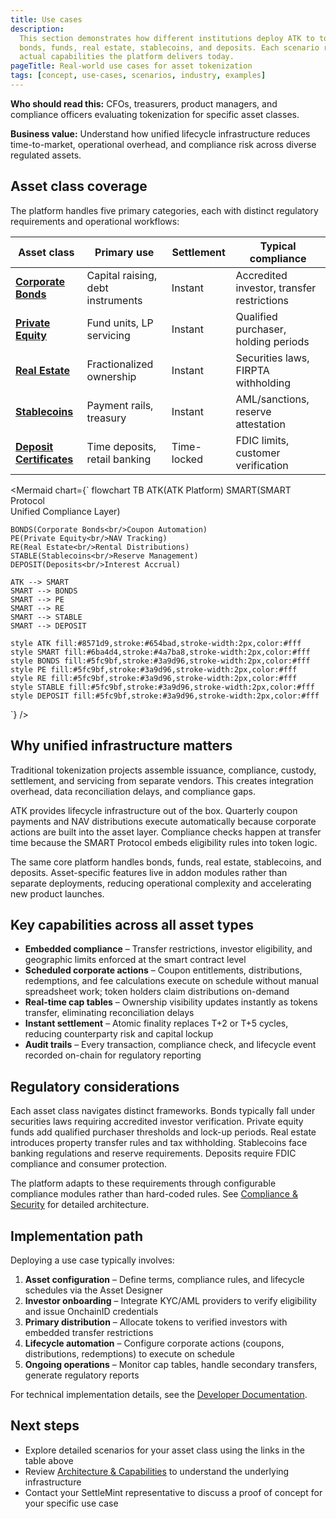 ```yaml
---
title: Use cases
description:
  This section demonstrates how different institutions deploy ATK to tokenize
  bonds, funds, real estate, stablecoins, and deposits. Each scenario reflects
  actual capabilities the platform delivers today.
pageTitle: Real-world use cases for asset tokenization
tags: [concept, use-cases, scenarios, industry, examples]
---
```


**Who should read this:** CFOs, treasurers, product managers, and compliance
officers evaluating tokenization for specific asset classes.

**Business value:** Understand how unified lifecycle infrastructure reduces
time-to-market, operational overhead, and compliance risk across diverse
regulated assets.

## Asset class coverage

The platform handles five primary categories, each with distinct regulatory
requirements and operational workflows:

| Asset class                                                               | Primary use                       | Settlement  | Typical compliance                         |
| ------------------------------------------------------------------------- | --------------------------------- | ----------- | ------------------------------------------ |
| **[Corporate Bonds](/docs/executive-overview/use-cases/corporate-bonds)** | Capital raising, debt instruments | Instant     | Accredited investor, transfer restrictions |
| **[Private Equity](/docs/executive-overview/use-cases/private-equity)**   | Fund units, LP servicing          | Instant     | Qualified purchaser, holding periods       |
| **[Real Estate](/docs/executive-overview/use-cases/real-estate)**         | Fractionalized ownership          | Instant     | Securities laws, FIRPTA withholding        |
| **[Stablecoins](/docs/executive-overview/use-cases/stablecoins)**         | Payment rails, treasury           | Instant     | AML/sanctions, reserve attestation         |
| **[Deposit Certificates](/docs/executive-overview/use-cases/deposits)**   | Time deposits, retail banking     | Time-locked | FDIC limits, customer verification         |

<Mermaid
  chart={`
flowchart TB
    ATK(ATK Platform)
    SMART(SMART Protocol<br/>Unified Compliance Layer)
    
    BONDS(Corporate Bonds<br/>Coupon Automation)
    PE(Private Equity<br/>NAV Tracking)
    RE(Real Estate<br/>Rental Distributions)
    STABLE(Stablecoins<br/>Reserve Management)
    DEPOSIT(Deposits<br/>Interest Accrual)
    
    ATK --> SMART
    SMART --> BONDS
    SMART --> PE
    SMART --> RE
    SMART --> STABLE
    SMART --> DEPOSIT
    
    style ATK fill:#8571d9,stroke:#654bad,stroke-width:2px,color:#fff
    style SMART fill:#6ba4d4,stroke:#4a7ba8,stroke-width:2px,color:#fff
    style BONDS fill:#5fc9bf,stroke:#3a9d96,stroke-width:2px,color:#fff
    style PE fill:#5fc9bf,stroke:#3a9d96,stroke-width:2px,color:#fff
    style RE fill:#5fc9bf,stroke:#3a9d96,stroke-width:2px,color:#fff
    style STABLE fill:#5fc9bf,stroke:#3a9d96,stroke-width:2px,color:#fff
    style DEPOSIT fill:#5fc9bf,stroke:#3a9d96,stroke-width:2px,color:#fff
`}
/>

## Why unified infrastructure matters

Traditional tokenization projects assemble issuance, compliance, custody,
settlement, and servicing from separate vendors. This creates integration
overhead, data reconciliation delays, and compliance gaps.

ATK provides lifecycle infrastructure out of the box. Quarterly coupon payments
and NAV distributions execute automatically because corporate actions are built
into the asset layer. Compliance checks happen at transfer time because the
SMART Protocol embeds eligibility rules into token logic.

The same core platform handles bonds, funds, real estate, stablecoins, and
deposits. Asset-specific features live in addon modules rather than separate
deployments, reducing operational complexity and accelerating new product
launches.

## Key capabilities across all asset types

- **Embedded compliance** – Transfer restrictions, investor eligibility, and
  geographic limits enforced at the smart contract level
- **Scheduled corporate actions** – Coupon entitlements, distributions,
  redemptions, and fee calculations execute on schedule without manual
  spreadsheet work; token holders claim distributions on-demand
- **Real-time cap tables** – Ownership visibility updates instantly as tokens
  transfer, eliminating reconciliation delays
- **Instant settlement** – Atomic finality replaces T+2 or T+5 cycles, reducing
  counterparty risk and capital lockup
- **Audit trails** – Every transaction, compliance check, and lifecycle event
  recorded on-chain for regulatory reporting

## Regulatory considerations

Each asset class navigates distinct frameworks. Bonds typically fall under
securities laws requiring accredited investor verification. Private equity funds
add qualified purchaser thresholds and lock-up periods. Real estate introduces
property transfer rules and tax withholding. Stablecoins face banking
regulations and reserve requirements. Deposits require FDIC compliance and
consumer protection.

The platform adapts to these requirements through configurable compliance
modules rather than hard-coded rules. See
[Compliance & Security](/docs/executive-overview/compliance-security) for
detailed architecture.

## Implementation path

Deploying a use case typically involves:

1. **Asset configuration** – Define terms, compliance rules, and lifecycle
   schedules via the Asset Designer
2. **Investor onboarding** – Integrate KYC/AML providers to verify eligibility
   and issue OnchainID credentials
3. **Primary distribution** – Allocate tokens to verified investors with
   embedded transfer restrictions
4. **Lifecycle automation** – Configure corporate actions (coupons,
   distributions, redemptions) to execute on schedule
5. **Ongoing operations** – Monitor cap tables, handle secondary transfers,
   generate regulatory reports

For technical implementation details, see the
[Developer Documentation](/docs/developer-guides/reference).

## Next steps

- Explore detailed scenarios for your asset class using the links in the table
  above
- Review [Architecture & Capabilities](/docs/architecture/system-architecture)
  to understand the underlying infrastructure
- Contact your SettleMint representative to discuss a proof of concept for your
  specific use case

